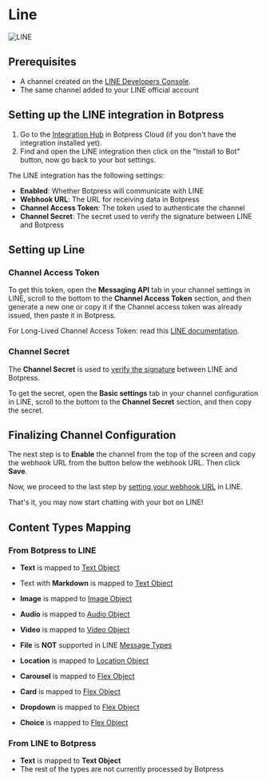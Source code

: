 # Line

![LINE](/docs/content/line-banner.png)

## Prerequisites

- A channel created on the [LINE Developers Console](https://developers.line.biz/).
- The same channel added to your LINE official account

## Setting up the LINE integration in Botpress

1. Go to the [Integration Hub](https://app.botpress.cloud/hub) in Botpress Cloud (if you don't have the integration installed yet).
2. Find and open the LINE integration then click on the "Install to Bot" button, now go back to your bot settings.

The LINE integration has the following settings:

- **Enabled**: Whether Botpress will communicate with LINE
- **Webhook URL**: The URL for receiving data in Botpress
- **Channel Access Token**: The token used to authenticate the channel
- **Channel Secret**: The secret used to verify the signature between LINE and Botpress

## Setting up Line

### Channel Access Token

To get this token, open the **Messaging API** tab in your channel settings in LINE, scroll to the bottom to the **Channel Access Token** section, and then generate a new one or copy it if the Channel access token was already issued, then paste it in Botpress.

For Long-Lived Channel Access Token: read this [LINE documentation](https://developers.line.biz/en/docs/messaging-api/channel-access-tokens/#long-lived-channel-access-tokens).

### Channel Secret

The **Channel Secret** is used to [verify the signature](https://developers.line.biz/en/docs/messaging-api/receiving-messages/#verifying-signatures) between LINE and Botpress.

To get the secret, open the **Basic settings** tab in your channel configuration in LINE, scroll to the bottom to the **Channel Secret** section, and then copy the secret.

## Finalizing Channel Configuration

The next step is to **Enable** the channel from the top of the screen and copy the webhook URL from the button below the webhook URL. Then click **Save**.

Now, we proceed to the last step by [setting your webhook URL](https://developers.line.biz/en/docs/messaging-api/building-bot/#setting-webhook-url) in LINE.

That's it, you may now start chatting with your bot on LINE!

## Content Types Mapping

### From Botpress to LINE

- **Text** is mapped to [Text Object](https://developers.line.biz/en/docs/messaging-api/message-types/#text-messages)

- Text with **Markdown** is mapped to [Text Object](https://developers.line.biz/en/docs/messaging-api/message-types/#text-messages)

- **Image** is mapped to [Image Object](https://developers.line.biz/en/docs/messaging-api/message-types/#image-messages)

- **Audio** is mapped to [Audio Object](https://developers.line.biz/en/docs/messaging-api/message-types/#audio-messages)

- **Video** is mapped to [Video Object](https://developers.line.biz/en/docs/messaging-api/message-types/#video-messages)

- **File** is **NOT** supported in LINE [Message Types](https://developers.line.biz/en/docs/messaging-api/message-types/)

- **Location** is mapped to [Location Object](https://developers.line.biz/en/docs/messaging-api/message-types/#location-messages)

- **Carousel** is mapped to [Flex Object](https://developers.line.biz/en/docs/messaging-api/message-types/#flex-messages)

- **Card** is mapped to [Flex Object](https://developers.line.biz/en/docs/messaging-api/message-types/#flex-messages)

- **Dropdown** is mapped to [Flex Object](https://developers.line.biz/en/docs/messaging-api/message-types/#flex-messages)

- **Choice** is mapped to [Flex Object](https://developers.line.biz/en/docs/messaging-api/message-types/#flex-messages)

### From LINE to Botpress

- **Text** is mapped to **Text Object**
- The rest of the types are not currently processed by Botpress
